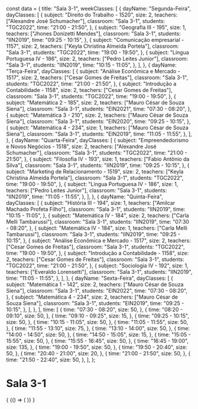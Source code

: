 const data = {
  title: "Sala 3-1",
  weekClasses: [
    {
      dayName: "Segunda-Feira",
      dayClasses: [
        {
          subject: "Direito do Trabalho - 1520",
          size: 2,
          teachers: ["Alexandre José Schumacher"],
          classroom: "Sala 3-1",
          students: "TGC2022",
          time: "21:00 - 21:50",
        },
        {
          subject: "Geografia III - 195",
          size: 1,
          teachers: ["Jhones Donizetti Mendes"],
          classroom: "Sala 3-1",
          students: "IIN2019",
          time: "09:25 - 10:15",
        },
        {
          subject: "Comunicação empresarial - 1157",
          size: 2,
          teachers: ["Keyla Christina Almeida Portela"],
          classroom: "Sala 3-1",
          students: "TGC2022",
          time: "19:00 - 19:50",
        },
        {
          subject: "Língua Portuguesa IV - 186",
          size: 2,
          teachers: ["Pedro Leites Junior"],
          classroom: "Sala 3-1",
          students: "IIN2019",
          time: "10:15 - 11:05",
        },
      ],
    },
    {
      dayName: "Terça-Feira",
      dayClasses: [
        {
          subject: "Análise Econômica e Mercado - 1517",
          size: 2,
          teachers: ["Cesar Gomes de Freitas"],
          classroom: "Sala 3-1",
          students: "TGC2022",
          time: "21:00 - 21:50",
        },
        {
          subject: "Introdução a Contabilidade - 1158",
          size: 2,
          teachers: ["Cesar Gomes de Freitas"],
          classroom: "Sala 3-1",
          students: "TGC2022",
          time: "19:00 - 19:50",
        },
        {
          subject: "Matemática 2 - 185",
          size: 2,
          teachers: ["Mauro César de Souza Siena"],
          classroom: "Sala 3-1",
          students: "EIN2021",
          time: "07:30 - 08:20",
        },
        {
          subject: "Matemática 3 - 210",
          size: 2,
          teachers: ["Mauro César de Souza Siena"],
          classroom: "Sala 3-1",
          students: "EIN2020",
          time: "09:25 - 10:15",
        },
        {
          subject: "Matemática 4 - 234",
          size: 1,
          teachers: ["Mauro César de Souza Siena"],
          classroom: "Sala 3-1",
          students: "EIN2019",
          time: "11:05 - 11:55",
        },
      ],
    },
    {
      dayName: "Quarta-Feira",
      dayClasses: [
        {
          subject: "Empreendedorismo e Novos Negócios - 1518",
          size: 2,
          teachers: ["Alexandre José Schumacher"],
          classroom: "Sala 3-1",
          students: "TGC2022",
          time: "21:00 - 21:50",
        },
        {
          subject: "Filosofia IV - 193",
          size: 1,
          teachers: ["Fabio Antônio da Silva"],
          classroom: "Sala 3-1",
          students: "IIN2019",
          time: "09:25 - 10:15",
        },
        {
          subject: "Marketing de Relacionamento - 1519",
          size: 2,
          teachers: ["Keyla Christina Almeida Portela"],
          classroom: "Sala 3-1",
          students: "TGC2022",
          time: "19:00 - 19:50",
        },
        {
          subject: "Língua Portuguesa IV - 186",
          size: 1,
          teachers: ["Pedro Leites Junior"],
          classroom: "Sala 3-1",
          students: "IIN2019",
          time: "11:05 - 11:55",
        },
      ],
    },
    {
      dayName: "Quinta-Feira",
      dayClasses: [
        {
          subject: "História III - 194",
          size: 1,
          teachers: ["Amilcar Machado Profeta Filho"],
          classroom: "Sala 3-1",
          students: "IIN2019",
          time: "10:15 - 11:05",
        },
        {
          subject: "Matemática IV - 184",
          size: 2,
          teachers: ["Carla Melli Tambarussi"],
          classroom: "Sala 3-1",
          students: "IIN2019",
          time: "07:30 - 08:20",
        },
        {
          subject: "Matemática IV - 184",
          size: 1,
          teachers: ["Carla Melli Tambarussi"],
          classroom: "Sala 3-1",
          students: "IIN2019",
          time: "09:25 - 10:15",
        },
        {
          subject: "Análise Econômica e Mercado - 1517",
          size: 2,
          teachers: ["Cesar Gomes de Freitas"],
          classroom: "Sala 3-1",
          students: "TGC2022",
          time: "19:00 - 19:50",
        },
        {
          subject: "Introdução a Contabilidade - 1158",
          size: 2,
          teachers: ["Cesar Gomes de Freitas"],
          classroom: "Sala 3-1",
          students: "TGC2022",
          time: "21:00 - 21:50",
        },
        {
          subject: "Sociologia IV - 192",
          size: 1,
          teachers: ["Everaldo Lorensetti"],
          classroom: "Sala 3-1",
          students: "IIN2019",
          time: "11:05 - 11:55",
        },
      ],
    },
    {
      dayName: "Sexta-Feira",
      dayClasses: [
        {
          subject: "Matemática 1 - 142",
          size: 2,
          teachers: ["Mauro César de Souza Siena"],
          classroom: "Sala 3-1",
          students: "EIN2022",
          time: "07:30 - 08:20",
        },
        {
          subject: "Matemática 4 - 234",
          size: 2,
          teachers: ["Mauro César de Souza Siena"],
          classroom: "Sala 3-1",
          students: "EIN2019",
          time: "09:25 - 10:15",
        },
      ],
    },
  ],
  time: [
    {
      time: "07:30 - 08:20",
      size: 50,
    },
    {
      time: "08:20 - 09:10",
      size: 50,
    },
    {
      time: "09:10 - 09:25",
      size: 15,
    },
    {
      time: "09:25 - 10:15",
      size: 50,
    },
    {
      time: "10:15 - 11:05",
      size: 50,
    },
    {
      time: "11:05 - 11:55",
      size: 50,
    },
    {
      time: "11:55 - 13:10",
      size: 75,
    },
    {
      time: "13:10 - 14:00",
      size: 50,
    },
    {
      time: "14:00 - 14:50",
      size: 50,
    },
    {
      time: "14:50 - 15:05",
      size: 15,
    },
    {
      time: "15:05 - 15:55",
      size: 50,
    },
    {
      time: "15:55 - 16:45",
      size: 50,
    },
    {
      time: "16:45 - 19:00",
      size: 135,
    },
    {
      time: "19:00 - 19:50",
      size: 50,
    },
    {
      time: "19:50 - 20:40",
      size: 50,
    },
    {
      time: "20:40 - 21:00",
      size: 20,
    },
    {
      time: "21:00 - 21:50",
      size: 50,
    },
    {
      time: "21:50 - 22:40",
      size: 50,
    },
  ],
};

# Sala 3-1

<div>
  {
    <BrowserOnly>
      {() => (
        <Grid
          title={data.title}
          weekClasses={data.weekClasses}
          time={data.time}
        />
      )}
    </BrowserOnly>
  }
</div>
